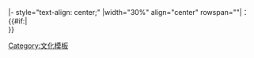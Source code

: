|- style="text-align: center;"
|width="30%" align="center" rowspan="{{{rows|1}}}"|{{{before|前一節目}}}：<br/>'''{{{1}}}'''{{#if:{{{2|}}}|<br/><small>{{{2}}}</small>}}
<noinclude>[[Category:文化模板]]</noinclude>